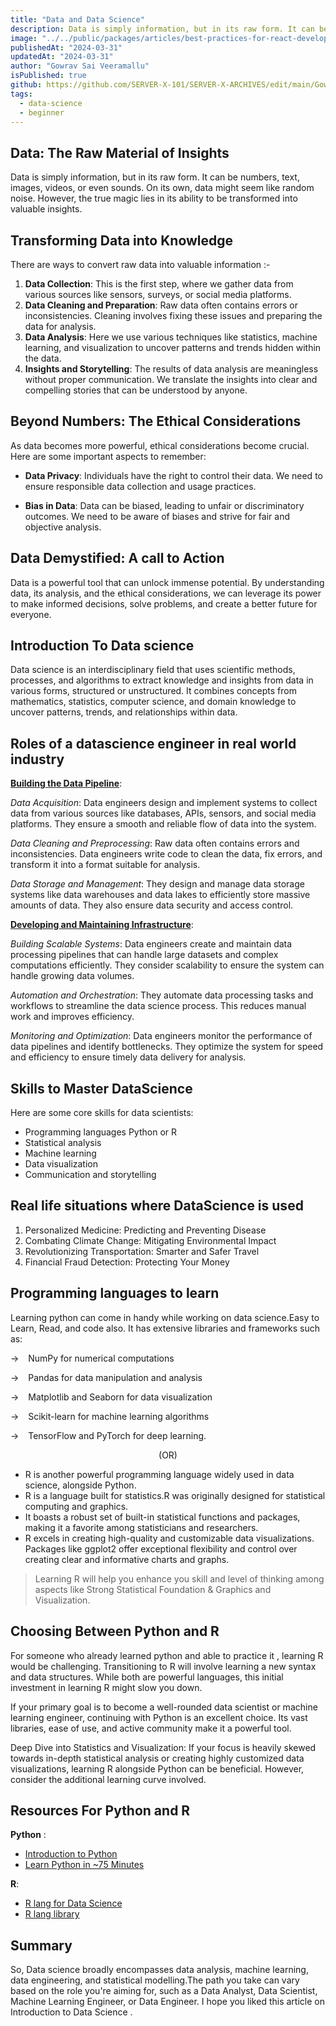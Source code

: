 ```yaml
---
title: "Data and Data Science"
description: Data is simply information, but in its raw form. It can be numbers, text, images, videos, or even sounds.  On its own, data might seem like random noise. However, the true magic lies in its ability to be transformed into valuable insights.
image: "../../public/packages/articles/best-practices-for-react-development-with-tailwind-css/featured.png"
publishedAt: "2024-03-31"
updatedAt: "2024-03-31"
author: "Gowrav Sai Veeramallu"
isPublished: true
github: https://github.com/SERVER-X-101/SERVER-X-ARCHIVES/edit/main/Gowrav/articles/data-science-101/index.md
tags:
  - data-science
  - beginner
---
```


Data: The Raw Material of Insights
----------------------------------

<DropCap>
Data is simply information, but in its raw form. It can be numbers, text, images, videos, or even sounds.  On its own, data might seem like random noise. However, the true magic lies in its ability to be transformed into valuable insights.
</DropCap>

Transforming Data into Knowledge
----------------------------------

There are ways to convert raw data into valuable information :-

1. **Data Collection**: This is the first step, where we gather data from various sources like sensors, surveys, or
social media platforms.
1. **Data Cleaning and Preparation**: Raw data often contains errors or inconsistencies. Cleaning involves fixing these issues and preparing the data for analysis.
2. **Data Analysis**: Here we use various techniques like statistics, machine learning, and visualization to uncover patterns and trends hidden within the data.
3. **Insights and Storytelling**: The results of data analysis are meaningless without proper communication. We translate the insights into clear and compelling stories that can be understood by anyone.

Beyond Numbers: The Ethical Considerations
------------------------------------------

As data becomes more powerful, ethical considerations become crucial.  Here are some important aspects to remember:

* **Data Privacy**: Individuals have the right to control their data. We need to ensure responsible data collection and usage practices.

* **Bias in Data**: Data can be biased, leading to unfair or discriminatory outcomes. We need to be aware of biases and strive for fair and objective analysis.

Data Demystified: A call to Action
----------------------------------

Data is a powerful tool that can unlock immense potential. By understanding data, its analysis, and the ethical considerations, we can leverage its power to make informed decisions, solve problems, and create a better future for everyone.

Introduction To Data science
----------------------------

Data science is an interdisciplinary field that uses scientific methods, processes, and algorithms to extract knowledge and insights from data in various forms, structured or unstructured. It combines concepts from mathematics, statistics, computer science, and domain knowledge to uncover patterns, trends, and relationships within data.

Roles of a datascience engineer in real world industry
------------------------------------------------------

**<u>Building the Data Pipeline</u>**:

*Data Acquisition*: Data engineers design and implement systems to collect data from various sources like databases, APIs, sensors, and social media platforms. They ensure a smooth and reliable flow of data into the system.

*Data Cleaning and Preprocessing*: Raw data often contains errors and inconsistencies. Data engineers write code to clean the data, fix errors, and transform it into a format suitable for analysis.

*Data Storage and Management*: They design and manage data storage systems like data warehouses and data lakes to efficiently store massive amounts of data. They also ensure data security and access control.

**<u>Developing and Maintaining Infrastructure</u>**:

*Building Scalable Systems*: Data engineers create and maintain data processing pipelines that can handle large datasets and complex computations efficiently. They consider scalability to ensure the system can handle growing data volumes.

*Automation and Orchestration*: They automate data processing tasks and workflows to streamline the data science process. This reduces manual work and improves efficiency.

*Monitoring and Optimization*: Data engineers monitor the performance of data pipelines and identify bottlenecks. They optimize the system for speed and efficiency to ensure timely data delivery for analysis.

Skills to Master DataScience
-----------------------------

Here are some core skills for data scientists:

* Programming languages Python or R
* Statistical analysis
* Machine learning
* Data visualization
* Communication and storytelling

Real life situations where DataScience is used
----------------------------------

1. Personalized Medicine: Predicting and Preventing Disease
2. Combating Climate Change: Mitigating Environmental Impact
3. Revolutionizing Transportation: Smarter and Safer Travel
4. Financial Fraud Detection: Protecting Your Money

Programming languages to learn
-------------------------------

Learning python can come in handy while working on data science.Easy to Learn, Read, and code also.
It has extensive libraries and frameworks such as:

→ &ensp; NumPy for numerical computations

→ &ensp; Pandas for data manipulation and analysis

→ &ensp; Matplotlib and Seaborn for data visualization

→ &ensp; Scikit-learn for machine learning algorithms

→ &ensp; TensorFlow and PyTorch for deep learning.

<div align="center">(OR)</div>

* R is another powerful programming language widely used in data science, alongside Python.
* R is a language built for statistics.R was originally designed for statistical computing and graphics.
* It boasts a robust set of built-in statistical functions and packages, making it a favorite among statisticians and researchers.
* R excels in creating high-quality and customizable data visualizations. Packages like ggplot2 offer exceptional flexibility and control over creating clear and informative charts and graphs.

<div class="box box-green">

> Learning R will help you enhance you skill and level of thinking among aspects like Strong Statistical Foundation & Graphics and Visualization.

</div>

Choosing Between Python and R
------------------------------

For someone who already learned python and able to practice it , learning R would be challenging. Transitioning to R will involve learning a new syntax and data structures.
While both are powerful languages, this initial investment in learning R might slow you down.

If your primary goal is to become a well-rounded data scientist or machine learning engineer, continuing with Python is an excellent choice. Its vast libraries, ease of use, and active community make it a powerful tool.

Deep Dive into Statistics and Visualization: If your focus is heavily skewed towards in-depth statistical analysis or creating highly customized data visualizations, learning R alongside Python can be beneficial. However, consider the additional learning curve involved.

Resources For Python and R
----------------------------

**Python** :

* [Introduction to Python](https://www.afterhoursprogramming.com/tutorial/python/introduction-python/)
* [Learn Python in ~75 Minutes](https://www.youtube.com/watch?v=VchuKL44s6E&t=501s)

**R**:

* [R lang for Data Science](https://www.mygreatlearning.com/academy/learn-for-free/courses/r-for-data-science)
* [R lang library](https://stat.ethz.ch/R-manual/R-devel/library/datasets/html/00Index.html)

Summary
--------

So, Data science broadly encompasses data analysis, machine learning, data engineering, and statistical modelling.The path you take can vary based on the role you're aiming for, such as a Data Analyst, Data Scientist, Machine Learning Engineer, or Data Engineer. I hope you liked this article on Introduction to Data Science .
